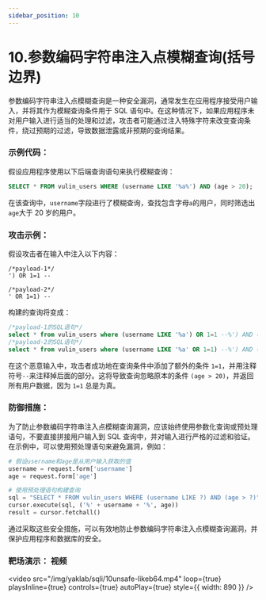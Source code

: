 ```yaml
---
sidebar_position: 10
---
```


# 10.参数编码字符串注入点模糊查询(括号边界)

参数编码字符串注入点模糊查询是一种安全漏洞，通常发生在应用程序接受用户输入，并将其作为模糊查询条件用于 SQL 语句中。在这种情况下，如果应用程序未对用户输入进行适当的处理和过滤，攻击者可能通过注入特殊字符来改变查询条件，绕过预期的过滤，导致数据泄露或非预期的查询结果。

### 示例代码：

假设应用程序使用以下后端查询语句来执行模糊查询：

```SQL
SELECT * FROM vulin_users WHERE (username LIKE '%a%') AND (age > 20);
```

在该查询中，`username`字段进行了模糊查询，查找包含字母`a`的用户，同时筛选出`age`大于 20 岁的用户。

### 攻击示例：

假设攻击者在输入中注入以下内容：

```Plain
/*payload-1*/
') OR 1=1 --

/*payload-2*/
' OR 1=1) --
```

构建的查询将变成：

```SQL
/*payload-1的SQL语句*/
select * from vulin_users where (username LIKE '%a') OR 1=1 --%') AND (age > 20);
/*payload-2的SQL语句*/
select * from vulin_users where (username LIKE '%a' OR 1=1) --%') AND (age > 20);
```

在这个恶意输入中，攻击者成功地在查询条件中添加了额外的条件 `1=1`，并用注释符号`--`来注释掉后面的部分。这将导致查询忽略原本的条件 `(age > 20)`，并返回所有用户数据，因为 `1=1` 总是为真。

### 防御措施：

为了防止参数编码字符串注入点模糊查询漏洞，应该始终使用参数化查询或预处理语句，不要直接拼接用户输入到 SQL 查询中，并对输入进行严格的过滤和验证。在示例中，可以使用预处理语句来避免漏洞，例如：

```Python
# 假设username和age是从用户输入获取的值
username = request.form['username']
age = request.form['age']

# 使用预处理语句构建查询
sql = "SELECT * FROM vulin_users WHERE (username LIKE ?) AND (age > ?)"
cursor.execute(sql, ('%' + username + '%', age))
result = cursor.fetchall()
```

通过采取这些安全措施，可以有效地防止参数编码字符串注入点模糊查询漏洞，并保护应用程序和数据库的安全。

### 靶场演示： 视频

<video
  src="/img/yaklab/sqli/10unsafe-likeb64.mp4"
  loop={true}
  playsInline={true}
  controls={true}
  autoPlay={true}
  style={{ width: 890 }}
/>

